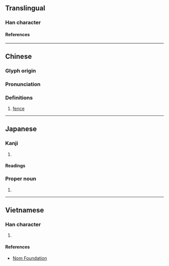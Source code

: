 {{character info}}
==Translingual==

===Han character===
{{Han char|rn=75|rad=木|as=06|sn=10|four=44947|canj=DKLD|ids=⿰[[木]][[存]]}}

====References====
{{Han ref|kx=0523.120|dkj=14724|dj=0911.100|hdz=21196.060|uh=682B}}

----

==Chinese==
{{zh-forms}}

===Glyph origin===
{{Han etym}}

===Pronunciation===
{{zh-pron
|m=jiàn
|c=zin3
|mc=y
|oc=y
|ma=
|cat=n
}}

===Definitions===
{{zh-hanzi}}

# [[fence]]

----

==Japanese==

===Kanji===
{{ja-kanji|grade=|rs=木06}}

# {{rfdef|ja|sort=木06}}

====Readings====
{{ja-readings
|on=そん, せん
|kun=ふしずけ, かこみ, まがき
}}

===Proper noun===
{{ja-pos|かこい|proper}}

# {{surname|ja|sort=かこい}}

----

==Vietnamese==

===Han character===
{{vi-readings|rs=木06|reading=chuồng}}

# {{rfdef|vi|sort=木06}}

====References====
* [http://nomfoundation.org/common/nom_details.php?codepoint=682b Nom Foundation]